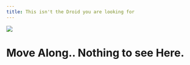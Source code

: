 ```yaml
---
title: This isn't the Droid you are looking for
---
```


![](moveAlong.jpg.jpeg)

# Move Along.. Nothing to see Here.